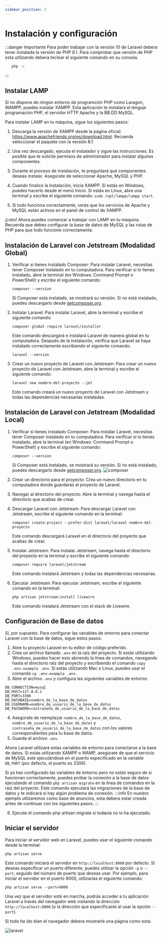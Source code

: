 ```yaml
---
sidebar_position: 3
---
```

# Instalación y configuración

:::danger Importante
Para poder trabajar con la versión 10 de Laravel debera tener instalada 
la versión de PHP 8.1.
Para comprobar que versión de PHP esta utilizando debera teclear el siguiente
comando en su consola.
```bash
   php -v
```
:::

## Instalar LAMP

Si no dispone de ningún entorno de programción PHP como Laragon, WAMPP, 
puedes instalar XAMPP. Esta aplicación te instalara el lenguje programación
PHP, el servidor HTTP Apache y la BB.DD MySQL.

Para instalar LAMP en tu máquina, sigue los siguientes pasos:

1. Descarga la versión de XAMPP desde la página oficial: https://www.apachefriends.org/es/download.html.
Recuerda seleccionar el paquete con la versión 8.1

2. Una vez descargado, ejecuta el instalador y sigue las instrucciones. Es posible que te solicite permisos de administrador para instalar algunos componentes.

3. Durante el proceso de instalación, te preguntará qué componentes deseas instalar. Asegúrate de seleccionar Apache, MySQL y PHP.

4. Cuando finalice la instalación, inicia XAMPP. Si estás en Windows, puedes hacerlo desde el menú Inicio. Si estás en Linux, abre una terminal y escribe el siguiente comando: `sudo /opt/lampp/lampp start`.

5. Si todo funciona correctamente, verás que los servicios de Apache y MySQL están activos en el panel de control de XAMPP.

¡Listo! Ahora puedes comenzar a trabajar con LAMP en tu máquina. Recuerda que debes configurar la base de datos de MySQL y las rutas de PHP para que todo funcione correctamente.




## Instalación de Laravel con Jetstream (Modalidad Global)

1. Verificar si tienes instalado Composer: Para instalar Laravel, necesitas tener Composer instalado en tu computadora. Para verificar si lo tienes instalado, abre la terminal (en Windows: Command Prompt o PowerShell) y escribe el siguiente comando:

   ```
   composer --version
   ```

   Si Composer está instalado, se mostrará su versión. Si no está instalado, puedes descargarlo desde [getcomposer.org](https://getcomposer.org/).

2. Instalar Laravel: Para instalar Laravel, abre la terminal y escribe el siguiente comando:

   ```
   composer global require laravel/installer
   ```

   Este comando descargará e instalará Laravel de manera global en tu computadora. Después de la instalación, verifica que Laravel se haya instalado correctamente escribiendo el siguiente comando:

   ```
   laravel --version
   ```

3. Crear un nuevo proyecto de Laravel con Jetstream: Para crear un nuevo proyecto de Laravel con Jetstream, abre la terminal y escribe el siguiente comando:

   ```
   laravel new nombre-del-proyecto --jet
   ```

   Este comando creará un nuevo proyecto de Laravel con Jetstream y todas las dependencias necesarias instaladas.

## Instalación de Laravel con Jetstream (Modalidad Local)

1. Verificar si tienes instalado Composer: Para instalar Laravel, necesitas tener Composer instalado en tu computadora. Para verificar si lo tienes instalado, abre la terminal (en Windows: Command Prompt o PowerShell) y escribe el siguiente comando:

   ```
   composer --version
   ```

   Si Composer está instalado, se mostrará su versión. Si no está instalado, puedes descargarlo desde [getcomposer.org](https://getcomposer.org/).
   ![composer](/img/composer.png)


2. Crear un directorio para el proyecto: Crea un nuevo directorio en tu computadora donde guardarás el proyecto de Laravel.

3. Navegar al directorio del proyecto: Abre la terminal y navega hasta el directorio que acabas de crear.

4. Descargar Laravel con Jetstream: Para descargar Laravel con Jetstream, escribe el siguiente comando en la terminal:

   ```
   composer create-project --prefer-dist laravel/laravel nombre-del-proyecto
   ```

   Este comando descargará Laravel en el directorio del proyecto que acabas de crear.

5. Instalar Jetstream: Para instalar Jetstream, navega hasta el directorio del proyecto en la terminal y escribe el siguiente comando:

   ```
   composer require laravel/jetstream
   ```

   Este comando instalará Jetstream y todas las dependencias necesarias.

6. Ejecutar Jetstream: Para ejecutar Jetstream, escribe el siguiente comando en la terminal:

   ```
   php artisan jetstream:install livewire
   ```

   Este comando instalará Jetstream con el stack de Livewire.

## Configuración de Base de datos

Sí, por supuesto. Para configurar las variables de entorno para conectar Laravel con la base de datos, sigue estos pasos:

1. Abre tu proyecto Laravel en tu editor de código preferido.
2. Crea un archivo llamado `.env` en la raíz del proyecto. Si estás utilizando Windows, puedes hacer esto abriendo la línea de comandos, navegando hasta el directorio raíz del proyecto y escribiendo el comando `copy .env.example .env`. Si estás utilizando Mac o Linux, puedes usar el comando `cp .env.example .env`.
3. Abre el archivo `.env` y configura las siguientes variables de entorno:

```
DB_CONNECTION=mysql
DB_HOST=127.0.0.1
DB_PORT=3306
DB_DATABASE=nombre_de_la_base_de_datos
DB_USERNAME=nombre_de_usuario_de_la_base_de_datos
DB_PASSWORD=contraseña_de_usuario_de_la_base_de_datos
```

4. Asegúrate de reemplazar `nombre_de_la_base_de_datos`, `nombre_de_usuario_de_la_base_de_datos` y `contraseña_de_usuario_de_la_base_de_datos` con los valores correspondientes para tu base de datos.
5. Guarda el archivo `.env`.

Ahora Laravel utilizará estas variables de entorno para conectarse a la base de datos. Si estás utilizando XAMPP o WAMP, asegúrate de que el servicio de MySQL esté ejecutándose en el puerto especificado en la variable `DB_PORT` (por defecto, el puerto es 3306).

Si ya has configurado las variables de entorno pero no estás seguro de si funcionan correctamente, puedes probar la conexión a la base de datos ejecutando el comando `php artisan migrate` en la línea de comandos en la raíz del proyecto. Este comando ejecutará las migraciones de la base de datos y te indicará si hay algún problema de conexión.
:::info
En nuestro ejemplo utilzaremos como base de anuncios, esta debera estar creada antes de continuar con los siguientes pasos.
:::

6. Ejecute el comando php artisan migrate si todavia no lo ha ejecutado.

## Iniciar el servidor

Para iniciar el servidor web en Laravel, puedes usar el siguiente comando desde la terminal:

```
php artisan serve
```

Este comando iniciará el servidor en `http://localhost:8000` por defecto. Si deseas especificar un puerto diferente, puedes utilizar la opción `-p` o `--port`, seguido del número de puerto que deseas usar. Por ejemplo, para iniciar el servidor en el puerto 9000, utilizarías el siguiente comando:

```
php artisan serve --port=9000
```

Una vez que el servidor esté en marcha, podrás acceder a tu aplicación Laravel a través del navegador web visitando la dirección `http://localhost:8000` (o la dirección que especificaste al usar la opción `--port`).

Si todo ha ido bien el navegador debera mostrarle una página como esta:
 
 ![laravel](/img/Server.png)

